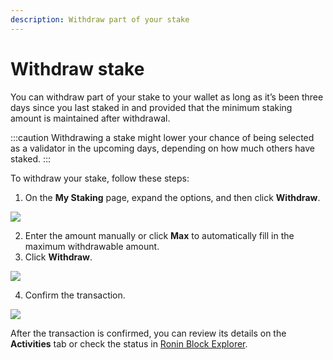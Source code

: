 ```yaml
---
description: Withdraw part of your stake
---
```


# Withdraw stake
You can withdraw part of your stake to your wallet as long as it’s been three days since you last staked in and provided that the minimum staking amount is maintained after withdrawal.

:::caution
Withdrawing a stake might lower your chance of being selected as a validator in the upcoming days, depending on how much others have staked.
:::

To withdraw your stake, follow these steps:
1. On the **My Staking** page, expand the options, and then click **Withdraw**.

<img src={stepOne} width={480} />

2. Enter the amount manually or click **Max** to automatically fill in the maximum withdrawable amount.
3. Click **Withdraw**.

<img src={stepTwo} width={416} />

4. Confirm the transaction.

<img src={confirmTransaction} width={375} />

After the transaction is confirmed, you can review its details on the **Activities** tab or check the status in [Ronin Block Explorer](https://saigon-explorer.roninchain.com/).
